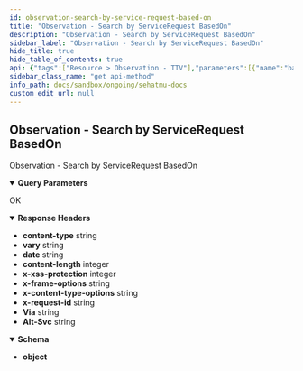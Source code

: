 ```yaml
---
id: observation-search-by-service-request-based-on
title: "Observation - Search by ServiceRequest BasedOn"
description: "Observation - Search by ServiceRequest BasedOn"
sidebar_label: "Observation - Search by ServiceRequest BasedOn"
hide_title: true
hide_table_of_contents: true
api: {"tags":["Resource > Observation - TTV"],"parameters":[{"name":"based-on","in":"query","schema":{"type":"string"},"example":"124dfb1f-b817-47d6-82ab-7bfed09e8594"},{"name":"subject","in":"query","schema":{"type":"integer"},"example":"100000030009"}],"responses":{"200":{"description":"OK","headers":{"content-type":{"schema":{"type":"string","example":"application/fhir+json;charset=utf-8"}},"vary":{"schema":{"type":"string","example":"Referer"}},"date":{"schema":{"type":"string","example":"Thu, 20 Oct 2022 15:23:34 GMT"}},"content-length":{"schema":{"type":"integer","example":"16189"}},"x-xss-protection":{"schema":{"type":"integer","example":"0"}},"x-frame-options":{"schema":{"type":"string","example":"SAMEORIGIN"}},"x-content-type-options":{"schema":{"type":"string","example":"nosniff"}},"x-request-id":{"schema":{"type":"string","example":"662abca0-82d6-4560-b736-8981ea6911c7"}},"Via":{"schema":{"type":"string","example":"1.1 google"}},"Alt-Svc":{"schema":{"type":"string","example":"h3=\":443\"; ma=2592000,h3-29=\":443\"; ma=2592000"}}},"content":{"application/json":{"schema":{"type":"object"},"example":{"entry":[{"fullUrl":"https://api-SehatMu-dev.dto.kemkes.go.id/fhir-r4/v1/Observation/3eb4f1fb-8488-4b97-92b7-a121b49e221e","resource":{"basedOn":[{"reference":"ServiceRequest/124dfb1f-b817-47d6-82ab-7bfed09e8594"}],"category":[{"coding":[{"code":"laboratory","display":"Laboratory","system":"http://terminology.hl7.org/CodeSystem/observation-category"}]}],"code":{"coding":[{"code":"11477-7","display":"Microscopic observation [Identifier] in Sputum by Acid fast stain","system":"http://loinc.org"}]},"effectiveDateTime":"2021-07-02","encounter":{"reference":"Encounter/2823ed1d-3e3e-434e-9a5b-9c579d192787"},"id":"3eb4f1fb-8488-4b97-92b7-a121b49e221e","identifier":[{"system":"http://sys-ids.kemkes.go.id/observation/10000004","value":"O111111"}],"issued":"2022-08-07T15:30:10+01:00","meta":{"lastUpdated":"2022-09-27T06:15:25.832374+00:00","profile":["https://fhir.kemkes.go.id/r4/StructureDefinition/Observation|4.0.1"],"versionId":"MTY2NDI1OTMyNTgzMjM3NDAwMA"},"performer":[{"reference":"Practitioner/N10000001"},{"reference":"Organization/10000004"}],"resourceType":"Observation","specimen":{"reference":"Specimen/f3b2bd98-4385-4900-a6f2-65629fe970f2"},"status":"final","subject":{"reference":"Patient/100000030009"},"valueCodeableConcept":{"coding":[{"code":"260347006","display":"+","system":"http://snomed.info/sct"}]}},"search":{"mode":"match"}},{"fullUrl":"https://api-SehatMu-dev.dto.kemkes.go.id/fhir-r4/v1/Observation/56819f05-28b9-43c2-b0d1-3785768aa886","resource":{"basedOn":[{"reference":"ServiceRequest/124dfb1f-b817-47d6-82ab-7bfed09e8594"}],"category":[{"coding":[{"code":"laboratory","display":"Laboratory","system":"http://terminology.hl7.org/CodeSystem/observation-category"}]}],"code":{"coding":[{"code":"11477-7","display":"Microscopic observation [Identifier] in Sputum by Acid fast stain","system":"http://loinc.org"}]},"effectiveDateTime":"2021-07-02","encounter":{"reference":"Encounter/2823ed1d-3e3e-434e-9a5b-9c579d192787"},"id":"56819f05-28b9-43c2-b0d1-3785768aa886","identifier":[{"system":"http://sys-ids.kemkes.go.id/observation/10000004","value":"O111111"}],"issued":"2022-08-07T15:30:10+01:00","meta":{"lastUpdated":"2022-09-22T05:57:13.931315+00:00","profile":["https://fhir.kemkes.go.id/r4/StructureDefinition/Observation|4.0.1"],"versionId":"MTY2MzgyNjIzMzkzMTMxNTAwMA"},"performer":[{"reference":"Practitioner/N10000001"},{"reference":"Organization/10000004"}],"referenceRange":[{"text":"Negative"}],"resourceType":"Observation","specimen":{"reference":"Specimen/f3b2bd98-4385-4900-a6f2-65629fe970f2"},"status":"final","subject":{"reference":"Patient/100000030009"},"valueCodeableConcept":{"coding":[{"code":"260347006","display":"+","system":"http://snomed.info/sct"}]}},"search":{"mode":"match"}},{"fullUrl":"https://api-SehatMu-dev.dto.kemkes.go.id/fhir-r4/v1/Observation/ef7d436c-350c-42e2-9a4c-555f7b102d18","resource":{"basedOn":[{"reference":"ServiceRequest/124dfb1f-b817-47d6-82ab-7bfed09e8594"}],"category":[{"coding":[{"code":"laboratory","display":"Laboratory","system":"http://terminology.hl7.org/CodeSystem/observation-category"}]}],"code":{"coding":[{"code":"11477-7","display":"Microscopic observation [Identifier] in Sputum by Acid fast stain","system":"http://loinc.org"}]},"effectiveDateTime":"2021-07-02","encounter":{"reference":"Encounter/2823ed1d-3e3e-434e-9a5b-9c579d192787"},"id":"ef7d436c-350c-42e2-9a4c-555f7b102d18","identifier":[{"system":"http://sys-ids.kemkes.go.id/observation/10000004","value":"O111111"}],"issued":"2022-08-07T15:30:10+01:00","meta":{"lastUpdated":"2022-09-22T05:56:56.008487+00:00","profile":["https://fhir.kemkes.go.id/r4/StructureDefinition/Observation|4.0.1"],"versionId":"MTY2MzgyNjIxNjAwODQ4NzAwMA"},"performer":[{"reference":"Practitioner/N10000001"},{"reference":"Organization/10000004"}],"referenceRange":[{"text":"Negative"}],"resourceType":"Observation","specimen":{"reference":"Specimen/f3b2bd98-4385-4900-a6f2-65629fe970f2"},"status":"final","subject":{"reference":"Patient/100000030009"},"valueCodeableConcept":{"coding":[{"code":"260347006","display":"+","system":"http://snomed.info/sct"}]}},"search":{"mode":"match"}},{"fullUrl":"https://api-SehatMu-dev.dto.kemkes.go.id/fhir-r4/v1/Observation/6e576b81-36af-4c38-b2a7-09959277f2ad","resource":{"basedOn":[{"reference":"ServiceRequest/124dfb1f-b817-47d6-82ab-7bfed09e8594"}],"category":[{"coding":[{"code":"laboratory","display":"Laboratory","system":"http://terminology.hl7.org/CodeSystem/observation-category"}]}],"code":{"coding":[{"code":"11477-7","display":"Microscopic observation [Identifier] in Sputum by Acid fast stain","system":"http://loinc.org"}]},"effectiveDateTime":"2021-07-02","encounter":{"reference":"Encounter/2823ed1d-3e3e-434e-9a5b-9c579d192787"},"id":"6e576b81-36af-4c38-b2a7-09959277f2ad","identifier":[{"system":"http://sys-ids.kemkes.go.id/observation/10000004","value":"O111111"}],"issued":"2022-08-07T15:30:10+01:00","meta":{"lastUpdated":"2022-09-22T05:54:42.212380+00:00","profile":["https://fhir.kemkes.go.id/r4/StructureDefinition/Observation|4.0.1"],"versionId":"MTY2MzgyNjA4MjIxMjM4MDAwMA"},"performer":[{"reference":"Practitioner/N10000001"},{"reference":"Organization/10000004"}],"referenceRange":[{"text":"-"}],"resourceType":"Observation","specimen":{"reference":"Specimen/f3b2bd98-4385-4900-a6f2-65629fe970f2"},"status":"final","subject":{"reference":"Patient/100000030009"},"valueCodeableConcept":{"coding":[{"code":"260347006","display":"+","system":"http://snomed.info/sct"}]}},"search":{"mode":"match"}},{"fullUrl":"https://api-SehatMu-dev.dto.kemkes.go.id/fhir-r4/v1/Observation/4aa82524-42ac-4a10-89d8-5f805e7005c6","resource":{"basedOn":[{"reference":"ServiceRequest/124dfb1f-b817-47d6-82ab-7bfed09e8594"}],"category":[{"coding":[{"code":"laboratory","display":"Laboratory","system":"http://terminology.hl7.org/CodeSystem/observation-category"}]}],"code":{"coding":[{"code":"11477-7","display":"Microscopic observation [Identifier] in Sputum by Acid fast stain","system":"http://loinc.org"}]},"effectiveDateTime":"2021-07-02","encounter":{"reference":"Encounter/2823ed1d-3e3e-434e-9a5b-9c579d192787"},"id":"4aa82524-42ac-4a10-89d8-5f805e7005c6","identifier":[{"system":"http://sys-ids.kemkes.go.id/observation/10000004","value":"O111111"}],"issued":"2022-08-07T15:30:10+01:00","meta":{"lastUpdated":"2022-09-22T05:24:01.719821+00:00","profile":["https://fhir.kemkes.go.id/r4/StructureDefinition/Observation|4.0.1"],"versionId":"MTY2MzgyNDI0MTcxOTgyMTAwMA"},"performer":[{"reference":"Practitioner/N10000001"},{"reference":"Organization/10000004"}],"resourceType":"Observation","specimen":{"reference":"Specimen/f3b2bd98-4385-4900-a6f2-65629fe970f2"},"status":"final","subject":{"reference":"Patient/100000030009"},"valueCodeableConcept":{"coding":[{"code":"260347006","display":"+","system":"http://snomed.info/sct"}]}},"search":{"mode":"match"}},{"fullUrl":"https://api-SehatMu-dev.dto.kemkes.go.id/fhir-r4/v1/Observation/ddc97647-2f90-4083-903a-9c355e8bb191","resource":{"basedOn":[{"reference":"ServiceRequest/124dfb1f-b817-47d6-82ab-7bfed09e8594"}],"category":[{"coding":[{"code":"laboratory","display":"Laboratory","system":"http://terminology.hl7.org/CodeSystem/observation-category"}]}],"code":{"coding":[{"code":"11477-7","display":"Microscopic observation [Identifier] in Sputum by Acid fast stain","system":"http://loinc.org"}]},"effectiveDateTime":"2021-07-02","encounter":{"reference":"Encounter/2823ed1d-3e3e-434e-9a5b-9c579d192787"},"id":"ddc97647-2f90-4083-903a-9c355e8bb191","identifier":[{"system":"http://sys-ids.kemkes.go.id/observation/10000004","value":"O111111"}],"issued":"2022-08-07T15:30:10+01:00","meta":{"lastUpdated":"2022-09-22T04:46:50.498931+00:00","profile":["https://fhir.kemkes.go.id/r4/StructureDefinition/Observation|4.0.1"],"versionId":"MTY2MzgyMjAxMDQ5ODkzMTAwMA"},"performer":[{"reference":"Practitioner/N10000001"},{"reference":"Organization/10000004"}],"referenceRange":[{"high":{"code":"mg/dL","system":"http://unitsofmeasure.org","unit":"mg/dL","value":200}}],"resourceType":"Observation","specimen":{"reference":"Specimen/f3b2bd98-4385-4900-a6f2-65629fe970f2"},"status":"final","subject":{"reference":"Patient/100000030009"},"valueCodeableConcept":{"coding":[{"code":"260347006","display":"+","system":"http://snomed.info/sct"}]}},"search":{"mode":"match"}},{"fullUrl":"https://api-SehatMu-dev.dto.kemkes.go.id/fhir-r4/v1/Observation/94f04994-62aa-40ef-9615-0974e4eb9253","resource":{"basedOn":[{"reference":"ServiceRequest/124dfb1f-b817-47d6-82ab-7bfed09e8594"}],"category":[{"coding":[{"code":"laboratory","display":"Laboratory","system":"http://terminology.hl7.org/CodeSystem/observation-category"}]}],"code":{"coding":[{"code":"11477-7","display":"Microscopic observation [Identifier] in Sputum by Acid fast stain","system":"http://loinc.org"}]},"effectiveDateTime":"2021-07-02","encounter":{"reference":"Encounter/2823ed1d-3e3e-434e-9a5b-9c579d192787"},"id":"94f04994-62aa-40ef-9615-0974e4eb9253","identifier":[{"system":"http://sys-ids.kemkes.go.id/observation/10000004","value":"O111111"}],"issued":"2022-08-07T15:30:10+01:00","meta":{"lastUpdated":"2022-09-06T03:31:27.493104+00:00","profile":["https://fhir.kemkes.go.id/r4/StructureDefinition/Observation|4.0.1"],"versionId":"MTY2MjQzNTA4NzQ5MzEwNDAwMA"},"performer":[{"reference":"Practitioner/N10000001"},{"reference":"Organization/10000004"}],"resourceType":"Observation","specimen":{"reference":"Specimen/f3b2bd98-4385-4900-a6f2-65629fe970f2"},"status":"final","subject":{"reference":"Patient/100000030009"},"valueCodeableConcept":{"coding":[{"code":"260347006","display":"+","system":"http://snomed.info/sct"}]}},"search":{"mode":"match"}}],"resourceType":"Bundle","total":7,"type":"searchset"}}}}},"description":"Observation - Search by ServiceRequest BasedOn","method":"get","path":"/Observation","servers":[{"url":"https://istanbul.muhammadiyah.or.id/","description":"Sandbox environment server"}],"securitySchemes":{"bearerAuth":{"type":"http","scheme":"bearer"}},"info":{"title":"SehatMu Docs","version":"1.0.0"},"postman":{"name":"Observation - Search by ServiceRequest BasedOn","description":{"type":"text/plain"},"url":{"path":["Observation"],"host":["{{baseUrl}}"],"query":[{"disabled":false,"key":"based-on","value":""},{"disabled":false,"key":"subject","value":""}],"variable":[]},"header":[{"key":"Accept","value":"application/json"}],"method":"GET"}}
sidebar_class_name: "get api-method"
info_path: docs/sandbox/ongoing/sehatmu-docs
custom_edit_url: null
---
```



## Observation - Search by ServiceRequest BasedOn



Observation - Search by ServiceRequest BasedOn

<details style={{"marginBottom":"1rem"}} data-collapsed={false} open={true}><summary style={{}}><strong>Query Parameters</strong></summary><div><ul><ParamsItem className={"paramsItem"} param={{"name":"based-on","in":"query","schema":{"type":"string"},"example":"124dfb1f-b817-47d6-82ab-7bfed09e8594"}}></ParamsItem><ParamsItem className={"paramsItem"} param={{"name":"subject","in":"query","schema":{"type":"integer"},"example":"100000030009"}}></ParamsItem></ul></div></details><div><ApiTabs><TabItem label={"200"} value={"200"}><div>

OK

</div><details style={{"textAlign":"left","marginBottom":"1rem"}} data-collaposed={true} open={false}><summary style={{}}><strong>Response Headers</strong></summary><ul style={{"marginLeft":"1rem"}}><li className={"schemaItem"}><summary style={{}}><strong>content-type</strong><span style={{"opacity":"0.6"}}> string</span></summary><div></div></li><li className={"schemaItem"}><summary style={{}}><strong>vary</strong><span style={{"opacity":"0.6"}}> string</span></summary><div></div></li><li className={"schemaItem"}><summary style={{}}><strong>date</strong><span style={{"opacity":"0.6"}}> string</span></summary><div></div></li><li className={"schemaItem"}><summary style={{}}><strong>content-length</strong><span style={{"opacity":"0.6"}}> integer</span></summary><div></div></li><li className={"schemaItem"}><summary style={{}}><strong>x-xss-protection</strong><span style={{"opacity":"0.6"}}> integer</span></summary><div></div></li><li className={"schemaItem"}><summary style={{}}><strong>x-frame-options</strong><span style={{"opacity":"0.6"}}> string</span></summary><div></div></li><li className={"schemaItem"}><summary style={{}}><strong>x-content-type-options</strong><span style={{"opacity":"0.6"}}> string</span></summary><div></div></li><li className={"schemaItem"}><summary style={{}}><strong>x-request-id</strong><span style={{"opacity":"0.6"}}> string</span></summary><div></div></li><li className={"schemaItem"}><summary style={{}}><strong>Via</strong><span style={{"opacity":"0.6"}}> string</span></summary><div></div></li><li className={"schemaItem"}><summary style={{}}><strong>Alt-Svc</strong><span style={{"opacity":"0.6"}}> string</span></summary><div></div></li></ul></details><div><MimeTabs schemaType={"response"}><TabItem label={"application/json"} value={"application/json"}><SchemaTabs><TabItem label={"Schema"} value={"Schema"}><details style={{}} data-collapsed={false} open={true}><summary style={{"textAlign":"left"}}><strong>Schema</strong></summary><div style={{"textAlign":"left","marginLeft":"1rem"}}></div><ul style={{"marginLeft":"1rem"}}><li><div><strong>object</strong></div></li></ul></details></TabItem><TabItem label={"Example (from schema)"} value={"Example (from schema)"}><ResponseSamples responseExample={"{}"} language={"json"}></ResponseSamples></TabItem><TabItem label={"Example"} value={"Example"}><ResponseSamples responseExample={"{\n  \"entry\": [\n    {\n      \"fullUrl\": \"https://api-SehatMu-dev.dto.kemkes.go.id/fhir-r4/v1/Observation/3eb4f1fb-8488-4b97-92b7-a121b49e221e\",\n      \"resource\": {\n        \"basedOn\": [\n          {\n            \"reference\": \"ServiceRequest/124dfb1f-b817-47d6-82ab-7bfed09e8594\"\n          }\n        ],\n        \"category\": [\n          {\n            \"coding\": [\n              {\n                \"code\": \"laboratory\",\n                \"display\": \"Laboratory\",\n                \"system\": \"http://terminology.hl7.org/CodeSystem/observation-category\"\n              }\n            ]\n          }\n        ],\n        \"code\": {\n          \"coding\": [\n            {\n              \"code\": \"11477-7\",\n              \"display\": \"Microscopic observation [Identifier] in Sputum by Acid fast stain\",\n              \"system\": \"http://loinc.org\"\n            }\n          ]\n        },\n        \"effectiveDateTime\": \"2021-07-02\",\n        \"encounter\": {\n          \"reference\": \"Encounter/2823ed1d-3e3e-434e-9a5b-9c579d192787\"\n        },\n        \"id\": \"3eb4f1fb-8488-4b97-92b7-a121b49e221e\",\n        \"identifier\": [\n          {\n            \"system\": \"http://sys-ids.kemkes.go.id/observation/10000004\",\n            \"value\": \"O111111\"\n          }\n        ],\n        \"issued\": \"2022-08-07T15:30:10+01:00\",\n        \"meta\": {\n          \"lastUpdated\": \"2022-09-27T06:15:25.832374+00:00\",\n          \"profile\": [\n            \"https://fhir.kemkes.go.id/r4/StructureDefinition/Observation|4.0.1\"\n          ],\n          \"versionId\": \"MTY2NDI1OTMyNTgzMjM3NDAwMA\"\n        },\n        \"performer\": [\n          {\n            \"reference\": \"Practitioner/N10000001\"\n          },\n          {\n            \"reference\": \"Organization/10000004\"\n          }\n        ],\n        \"resourceType\": \"Observation\",\n        \"specimen\": {\n          \"reference\": \"Specimen/f3b2bd98-4385-4900-a6f2-65629fe970f2\"\n        },\n        \"status\": \"final\",\n        \"subject\": {\n          \"reference\": \"Patient/100000030009\"\n        },\n        \"valueCodeableConcept\": {\n          \"coding\": [\n            {\n              \"code\": \"260347006\",\n              \"display\": \"+\",\n              \"system\": \"http://snomed.info/sct\"\n            }\n          ]\n        }\n      },\n      \"search\": {\n        \"mode\": \"match\"\n      }\n    },\n    {\n      \"fullUrl\": \"https://api-SehatMu-dev.dto.kemkes.go.id/fhir-r4/v1/Observation/56819f05-28b9-43c2-b0d1-3785768aa886\",\n      \"resource\": {\n        \"basedOn\": [\n          {\n            \"reference\": \"ServiceRequest/124dfb1f-b817-47d6-82ab-7bfed09e8594\"\n          }\n        ],\n        \"category\": [\n          {\n            \"coding\": [\n              {\n                \"code\": \"laboratory\",\n                \"display\": \"Laboratory\",\n                \"system\": \"http://terminology.hl7.org/CodeSystem/observation-category\"\n              }\n            ]\n          }\n        ],\n        \"code\": {\n          \"coding\": [\n            {\n              \"code\": \"11477-7\",\n              \"display\": \"Microscopic observation [Identifier] in Sputum by Acid fast stain\",\n              \"system\": \"http://loinc.org\"\n            }\n          ]\n        },\n        \"effectiveDateTime\": \"2021-07-02\",\n        \"encounter\": {\n          \"reference\": \"Encounter/2823ed1d-3e3e-434e-9a5b-9c579d192787\"\n        },\n        \"id\": \"56819f05-28b9-43c2-b0d1-3785768aa886\",\n        \"identifier\": [\n          {\n            \"system\": \"http://sys-ids.kemkes.go.id/observation/10000004\",\n            \"value\": \"O111111\"\n          }\n        ],\n        \"issued\": \"2022-08-07T15:30:10+01:00\",\n        \"meta\": {\n          \"lastUpdated\": \"2022-09-22T05:57:13.931315+00:00\",\n          \"profile\": [\n            \"https://fhir.kemkes.go.id/r4/StructureDefinition/Observation|4.0.1\"\n          ],\n          \"versionId\": \"MTY2MzgyNjIzMzkzMTMxNTAwMA\"\n        },\n        \"performer\": [\n          {\n            \"reference\": \"Practitioner/N10000001\"\n          },\n          {\n            \"reference\": \"Organization/10000004\"\n          }\n        ],\n        \"referenceRange\": [\n          {\n            \"text\": \"Negative\"\n          }\n        ],\n        \"resourceType\": \"Observation\",\n        \"specimen\": {\n          \"reference\": \"Specimen/f3b2bd98-4385-4900-a6f2-65629fe970f2\"\n        },\n        \"status\": \"final\",\n        \"subject\": {\n          \"reference\": \"Patient/100000030009\"\n        },\n        \"valueCodeableConcept\": {\n          \"coding\": [\n            {\n              \"code\": \"260347006\",\n              \"display\": \"+\",\n              \"system\": \"http://snomed.info/sct\"\n            }\n          ]\n        }\n      },\n      \"search\": {\n        \"mode\": \"match\"\n      }\n    },\n    {\n      \"fullUrl\": \"https://api-SehatMu-dev.dto.kemkes.go.id/fhir-r4/v1/Observation/ef7d436c-350c-42e2-9a4c-555f7b102d18\",\n      \"resource\": {\n        \"basedOn\": [\n          {\n            \"reference\": \"ServiceRequest/124dfb1f-b817-47d6-82ab-7bfed09e8594\"\n          }\n        ],\n        \"category\": [\n          {\n            \"coding\": [\n              {\n                \"code\": \"laboratory\",\n                \"display\": \"Laboratory\",\n                \"system\": \"http://terminology.hl7.org/CodeSystem/observation-category\"\n              }\n            ]\n          }\n        ],\n        \"code\": {\n          \"coding\": [\n            {\n              \"code\": \"11477-7\",\n              \"display\": \"Microscopic observation [Identifier] in Sputum by Acid fast stain\",\n              \"system\": \"http://loinc.org\"\n            }\n          ]\n        },\n        \"effectiveDateTime\": \"2021-07-02\",\n        \"encounter\": {\n          \"reference\": \"Encounter/2823ed1d-3e3e-434e-9a5b-9c579d192787\"\n        },\n        \"id\": \"ef7d436c-350c-42e2-9a4c-555f7b102d18\",\n        \"identifier\": [\n          {\n            \"system\": \"http://sys-ids.kemkes.go.id/observation/10000004\",\n            \"value\": \"O111111\"\n          }\n        ],\n        \"issued\": \"2022-08-07T15:30:10+01:00\",\n        \"meta\": {\n          \"lastUpdated\": \"2022-09-22T05:56:56.008487+00:00\",\n          \"profile\": [\n            \"https://fhir.kemkes.go.id/r4/StructureDefinition/Observation|4.0.1\"\n          ],\n          \"versionId\": \"MTY2MzgyNjIxNjAwODQ4NzAwMA\"\n        },\n        \"performer\": [\n          {\n            \"reference\": \"Practitioner/N10000001\"\n          },\n          {\n            \"reference\": \"Organization/10000004\"\n          }\n        ],\n        \"referenceRange\": [\n          {\n            \"text\": \"Negative\"\n          }\n        ],\n        \"resourceType\": \"Observation\",\n        \"specimen\": {\n          \"reference\": \"Specimen/f3b2bd98-4385-4900-a6f2-65629fe970f2\"\n        },\n        \"status\": \"final\",\n        \"subject\": {\n          \"reference\": \"Patient/100000030009\"\n        },\n        \"valueCodeableConcept\": {\n          \"coding\": [\n            {\n              \"code\": \"260347006\",\n              \"display\": \"+\",\n              \"system\": \"http://snomed.info/sct\"\n            }\n          ]\n        }\n      },\n      \"search\": {\n        \"mode\": \"match\"\n      }\n    },\n    {\n      \"fullUrl\": \"https://api-SehatMu-dev.dto.kemkes.go.id/fhir-r4/v1/Observation/6e576b81-36af-4c38-b2a7-09959277f2ad\",\n      \"resource\": {\n        \"basedOn\": [\n          {\n            \"reference\": \"ServiceRequest/124dfb1f-b817-47d6-82ab-7bfed09e8594\"\n          }\n        ],\n        \"category\": [\n          {\n            \"coding\": [\n              {\n                \"code\": \"laboratory\",\n                \"display\": \"Laboratory\",\n                \"system\": \"http://terminology.hl7.org/CodeSystem/observation-category\"\n              }\n            ]\n          }\n        ],\n        \"code\": {\n          \"coding\": [\n            {\n              \"code\": \"11477-7\",\n              \"display\": \"Microscopic observation [Identifier] in Sputum by Acid fast stain\",\n              \"system\": \"http://loinc.org\"\n            }\n          ]\n        },\n        \"effectiveDateTime\": \"2021-07-02\",\n        \"encounter\": {\n          \"reference\": \"Encounter/2823ed1d-3e3e-434e-9a5b-9c579d192787\"\n        },\n        \"id\": \"6e576b81-36af-4c38-b2a7-09959277f2ad\",\n        \"identifier\": [\n          {\n            \"system\": \"http://sys-ids.kemkes.go.id/observation/10000004\",\n            \"value\": \"O111111\"\n          }\n        ],\n        \"issued\": \"2022-08-07T15:30:10+01:00\",\n        \"meta\": {\n          \"lastUpdated\": \"2022-09-22T05:54:42.212380+00:00\",\n          \"profile\": [\n            \"https://fhir.kemkes.go.id/r4/StructureDefinition/Observation|4.0.1\"\n          ],\n          \"versionId\": \"MTY2MzgyNjA4MjIxMjM4MDAwMA\"\n        },\n        \"performer\": [\n          {\n            \"reference\": \"Practitioner/N10000001\"\n          },\n          {\n            \"reference\": \"Organization/10000004\"\n          }\n        ],\n        \"referenceRange\": [\n          {\n            \"text\": \"-\"\n          }\n        ],\n        \"resourceType\": \"Observation\",\n        \"specimen\": {\n          \"reference\": \"Specimen/f3b2bd98-4385-4900-a6f2-65629fe970f2\"\n        },\n        \"status\": \"final\",\n        \"subject\": {\n          \"reference\": \"Patient/100000030009\"\n        },\n        \"valueCodeableConcept\": {\n          \"coding\": [\n            {\n              \"code\": \"260347006\",\n              \"display\": \"+\",\n              \"system\": \"http://snomed.info/sct\"\n            }\n          ]\n        }\n      },\n      \"search\": {\n        \"mode\": \"match\"\n      }\n    },\n    {\n      \"fullUrl\": \"https://api-SehatMu-dev.dto.kemkes.go.id/fhir-r4/v1/Observation/4aa82524-42ac-4a10-89d8-5f805e7005c6\",\n      \"resource\": {\n        \"basedOn\": [\n          {\n            \"reference\": \"ServiceRequest/124dfb1f-b817-47d6-82ab-7bfed09e8594\"\n          }\n        ],\n        \"category\": [\n          {\n            \"coding\": [\n              {\n                \"code\": \"laboratory\",\n                \"display\": \"Laboratory\",\n                \"system\": \"http://terminology.hl7.org/CodeSystem/observation-category\"\n              }\n            ]\n          }\n        ],\n        \"code\": {\n          \"coding\": [\n            {\n              \"code\": \"11477-7\",\n              \"display\": \"Microscopic observation [Identifier] in Sputum by Acid fast stain\",\n              \"system\": \"http://loinc.org\"\n            }\n          ]\n        },\n        \"effectiveDateTime\": \"2021-07-02\",\n        \"encounter\": {\n          \"reference\": \"Encounter/2823ed1d-3e3e-434e-9a5b-9c579d192787\"\n        },\n        \"id\": \"4aa82524-42ac-4a10-89d8-5f805e7005c6\",\n        \"identifier\": [\n          {\n            \"system\": \"http://sys-ids.kemkes.go.id/observation/10000004\",\n            \"value\": \"O111111\"\n          }\n        ],\n        \"issued\": \"2022-08-07T15:30:10+01:00\",\n        \"meta\": {\n          \"lastUpdated\": \"2022-09-22T05:24:01.719821+00:00\",\n          \"profile\": [\n            \"https://fhir.kemkes.go.id/r4/StructureDefinition/Observation|4.0.1\"\n          ],\n          \"versionId\": \"MTY2MzgyNDI0MTcxOTgyMTAwMA\"\n        },\n        \"performer\": [\n          {\n            \"reference\": \"Practitioner/N10000001\"\n          },\n          {\n            \"reference\": \"Organization/10000004\"\n          }\n        ],\n        \"resourceType\": \"Observation\",\n        \"specimen\": {\n          \"reference\": \"Specimen/f3b2bd98-4385-4900-a6f2-65629fe970f2\"\n        },\n        \"status\": \"final\",\n        \"subject\": {\n          \"reference\": \"Patient/100000030009\"\n        },\n        \"valueCodeableConcept\": {\n          \"coding\": [\n            {\n              \"code\": \"260347006\",\n              \"display\": \"+\",\n              \"system\": \"http://snomed.info/sct\"\n            }\n          ]\n        }\n      },\n      \"search\": {\n        \"mode\": \"match\"\n      }\n    },\n    {\n      \"fullUrl\": \"https://api-SehatMu-dev.dto.kemkes.go.id/fhir-r4/v1/Observation/ddc97647-2f90-4083-903a-9c355e8bb191\",\n      \"resource\": {\n        \"basedOn\": [\n          {\n            \"reference\": \"ServiceRequest/124dfb1f-b817-47d6-82ab-7bfed09e8594\"\n          }\n        ],\n        \"category\": [\n          {\n            \"coding\": [\n              {\n                \"code\": \"laboratory\",\n                \"display\": \"Laboratory\",\n                \"system\": \"http://terminology.hl7.org/CodeSystem/observation-category\"\n              }\n            ]\n          }\n        ],\n        \"code\": {\n          \"coding\": [\n            {\n              \"code\": \"11477-7\",\n              \"display\": \"Microscopic observation [Identifier] in Sputum by Acid fast stain\",\n              \"system\": \"http://loinc.org\"\n            }\n          ]\n        },\n        \"effectiveDateTime\": \"2021-07-02\",\n        \"encounter\": {\n          \"reference\": \"Encounter/2823ed1d-3e3e-434e-9a5b-9c579d192787\"\n        },\n        \"id\": \"ddc97647-2f90-4083-903a-9c355e8bb191\",\n        \"identifier\": [\n          {\n            \"system\": \"http://sys-ids.kemkes.go.id/observation/10000004\",\n            \"value\": \"O111111\"\n          }\n        ],\n        \"issued\": \"2022-08-07T15:30:10+01:00\",\n        \"meta\": {\n          \"lastUpdated\": \"2022-09-22T04:46:50.498931+00:00\",\n          \"profile\": [\n            \"https://fhir.kemkes.go.id/r4/StructureDefinition/Observation|4.0.1\"\n          ],\n          \"versionId\": \"MTY2MzgyMjAxMDQ5ODkzMTAwMA\"\n        },\n        \"performer\": [\n          {\n            \"reference\": \"Practitioner/N10000001\"\n          },\n          {\n            \"reference\": \"Organization/10000004\"\n          }\n        ],\n        \"referenceRange\": [\n          {\n            \"high\": {\n              \"code\": \"mg/dL\",\n              \"system\": \"http://unitsofmeasure.org\",\n              \"unit\": \"mg/dL\",\n              \"value\": 200\n            }\n          }\n        ],\n        \"resourceType\": \"Observation\",\n        \"specimen\": {\n          \"reference\": \"Specimen/f3b2bd98-4385-4900-a6f2-65629fe970f2\"\n        },\n        \"status\": \"final\",\n        \"subject\": {\n          \"reference\": \"Patient/100000030009\"\n        },\n        \"valueCodeableConcept\": {\n          \"coding\": [\n            {\n              \"code\": \"260347006\",\n              \"display\": \"+\",\n              \"system\": \"http://snomed.info/sct\"\n            }\n          ]\n        }\n      },\n      \"search\": {\n        \"mode\": \"match\"\n      }\n    },\n    {\n      \"fullUrl\": \"https://api-SehatMu-dev.dto.kemkes.go.id/fhir-r4/v1/Observation/94f04994-62aa-40ef-9615-0974e4eb9253\",\n      \"resource\": {\n        \"basedOn\": [\n          {\n            \"reference\": \"ServiceRequest/124dfb1f-b817-47d6-82ab-7bfed09e8594\"\n          }\n        ],\n        \"category\": [\n          {\n            \"coding\": [\n              {\n                \"code\": \"laboratory\",\n                \"display\": \"Laboratory\",\n                \"system\": \"http://terminology.hl7.org/CodeSystem/observation-category\"\n              }\n            ]\n          }\n        ],\n        \"code\": {\n          \"coding\": [\n            {\n              \"code\": \"11477-7\",\n              \"display\": \"Microscopic observation [Identifier] in Sputum by Acid fast stain\",\n              \"system\": \"http://loinc.org\"\n            }\n          ]\n        },\n        \"effectiveDateTime\": \"2021-07-02\",\n        \"encounter\": {\n          \"reference\": \"Encounter/2823ed1d-3e3e-434e-9a5b-9c579d192787\"\n        },\n        \"id\": \"94f04994-62aa-40ef-9615-0974e4eb9253\",\n        \"identifier\": [\n          {\n            \"system\": \"http://sys-ids.kemkes.go.id/observation/10000004\",\n            \"value\": \"O111111\"\n          }\n        ],\n        \"issued\": \"2022-08-07T15:30:10+01:00\",\n        \"meta\": {\n          \"lastUpdated\": \"2022-09-06T03:31:27.493104+00:00\",\n          \"profile\": [\n            \"https://fhir.kemkes.go.id/r4/StructureDefinition/Observation|4.0.1\"\n          ],\n          \"versionId\": \"MTY2MjQzNTA4NzQ5MzEwNDAwMA\"\n        },\n        \"performer\": [\n          {\n            \"reference\": \"Practitioner/N10000001\"\n          },\n          {\n            \"reference\": \"Organization/10000004\"\n          }\n        ],\n        \"resourceType\": \"Observation\",\n        \"specimen\": {\n          \"reference\": \"Specimen/f3b2bd98-4385-4900-a6f2-65629fe970f2\"\n        },\n        \"status\": \"final\",\n        \"subject\": {\n          \"reference\": \"Patient/100000030009\"\n        },\n        \"valueCodeableConcept\": {\n          \"coding\": [\n            {\n              \"code\": \"260347006\",\n              \"display\": \"+\",\n              \"system\": \"http://snomed.info/sct\"\n            }\n          ]\n        }\n      },\n      \"search\": {\n        \"mode\": \"match\"\n      }\n    }\n  ],\n  \"resourceType\": \"Bundle\",\n  \"total\": 7,\n  \"type\": \"searchset\"\n}"} language={"json"}></ResponseSamples></TabItem></SchemaTabs></TabItem></MimeTabs></div></TabItem></ApiTabs></div>
      